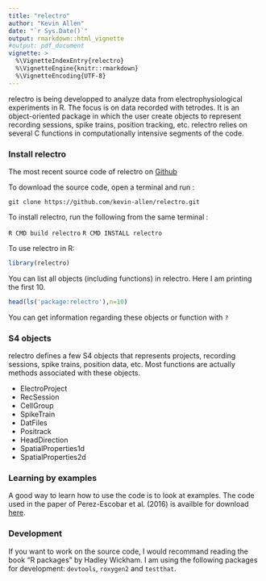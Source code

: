 ```yaml
---
title: "relectro"
author: "Kevin Allen"
date: "`r Sys.Date()`"
output: rmarkdown::html_vignette
#output: pdf_document
vignette: >
  %\VignetteIndexEntry{relectro}
  %\VignetteEngine{knitr::rmarkdown}
  %\VignetteEncoding{UTF-8}
---
```

relectro is being developped to analyze data from electrophysiological experiments in R. The focus is on data recorded with tetrodes. It is an object-oriented package in which the user create objects to represent recording sessions, spike trains, position tracking, etc. relectro relies on several C functions in computationally intensive segments of the code.

### Install relectro

The most recent source code of relectro on [Github](https://github.com/kevin-allen/relectro)

To download the source code, open a terminal and run :

```git clone https://github.com/kevin-allen/relectro.git```

To install relectro, run the following from the same terminal :

```R CMD build relectro``` 
```R CMD INSTALL relectro```

To use relectro in R:

```r
library(relectro)
```

You can list all objects (including functions) in relectro. Here I am printing the first 10.

```r
head(ls('package:relectro'),n=10)
```

You can get information regarding these objects or function with `?`

### S4 objects

relectro defines a few S4 objects that represents projects, recording sessions, spike trains, position data, etc. Most functions are actually methods associated with these objects. 

* ElectroProject
* RecSession
* CellGroup
* SpikeTrain
* DatFiles
* Positrack
* HeadDirection
* SpatialProperties1d
* SpatialProperties2d

### Learning by examples

<!-- There is a repository called [relectro_data](https://github.com/kevin-allen/relectro_data). This contains a small data set and some vignette to get you started with using relectro. -->

A good way to learn how to use the code is to look at examples. 
The code used in the paper of Perez-Escobar et al. (2016) is availble for download [here](https://github.com/kevin-allen/prog_perez_escobar_2016).

### Development

If you want to work on the source code, I would recommand reading the book "R packages" by Hadley Wickham. I am using the following packages for development: `devtools`, `roxygen2` and `testthat`.
